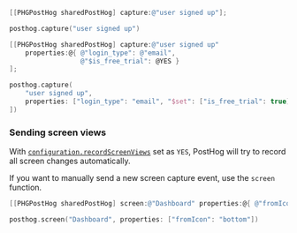 
<Intro />

```objectivec
[[PHGPostHog sharedPostHog] capture:@"user signed up"];
```

```swift
posthog.capture("user signed up")
```

<NamingTip />

<SettingProperties />

```objectivec
[[PHGPostHog sharedPostHog] capture:@"user signed up" 
    properties:@{ @"login_type": @"email", 
                  @"$is_free_trial": @YES }
];
```

```swift
posthog.capture(
    "user signed up", 
    properties: ["login_type": "email", "$set": ["is_free_trial": true] 
])
```

### Sending screen views

With [`configuration.recordScreenViews`](/ios#all-configuration-options) set as `YES`, PostHog will try to record all screen changes automatically.

If you want to manually send a new screen capture event, use the `screen` function.

```objectivec
[[PHGPostHog sharedPostHog] screen:@"Dashboard" properties:@{ @"fromIcon": @"bottom" }];
```

```swift
posthog.screen("Dashboard", properties: ["fromIcon": "bottom"])
```